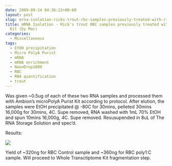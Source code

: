 ```yaml
---
date: 2009-09-24 04:36:22+00:00
layout: post
slug: mrna-isolation-ricks-trout-rbc-samples-previously-treated-with-ribominus-kit-by-mac
title: mRNA Isolation - Rick's trout RBC samples previously treated with Ribominus
  Kit (by Mac)
categories:
  - Miscellaneous
tags:
  - EtOH precipitation
  - Micro PolyA Purist
  - mRNA
  - mRNA enrichment
  - NanoDrop1000
  - RBC
  - RNA quantification
  - trout
---
```


Was given ~0.5ug of each of these two RNA samples and processed them with Ambion's microPolyA Purist Kit according to protocol. After elution, the samples were EtOH precipitated @ -80C for 30mins, pelleted 30mins 16,000g for 30mins, 4C. Supe removed, RNA washed with 1mL 70% EtOH and spun 10mins 16,000g, 4C. Supe removed. Resusupended in 8uL of The RNA Storage Solution and spec'd.

Results:

![](https://eagle.fish.washington.edu/Arabidopsis/RNA%20Spec%20Readings/20090923%20trout%20ribo-%20polyA%20RNA%20SJW.jpg)

Yield of ~320ng for RBC Control sample and ~360ng for RBC poly1:C sample. Will proceed to Whole Transctiptome Kit fragmentation step.
